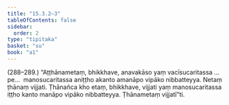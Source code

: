 ```yaml
---
title: "15.3.2–3"
tableOfContents: false
sidebar:
  order: 2
type: "tipitaka"
basket: "su"
book: "a1"
---
```



<DynamicBreadcrumb />

<Paragraph type="center" book="a1">
(288–289.)
</Paragraph>

<Paragraph number="377" book="a1">
“Aṭṭhānametaṃ, bhikkhave, anavakāso yaṃ vacīsucaritassa …pe…  manosucaritassa aniṭṭho akanto amanāpo vipāko nibbatteyya. Netaṃ ṭhānaṃ vijjati. Ṭhānañca kho etaṃ, bhikkhave, vijjati yaṃ manosucaritassa iṭṭho kanto manāpo vipāko nibbatteyya. Ṭhānametaṃ vijjatī”ti.
</Paragraph>